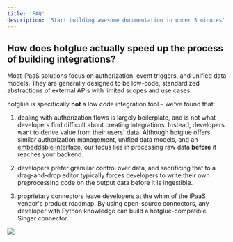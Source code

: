 ```yaml
---
title: 'FAQ'
description: 'Start building awesome documentation in under 5 minutes'
---
```


## How does hotglue actually speed up the process of building integrations?

Most iPaaS solutions focus on authorization, event triggers, and unified data models. They are generally designed to be low-code, standardized abstractions of external APIs with limited scopes and use cases.

hotglue is specifically **not** a low code integration tool – we've found that:

1. dealing with authorization flows is largely boilerplate, and is not what developers find difficult about creating integrations. Instead, developers want to derive value from their users' data. Although hotglue offers similar authorization management, unified data models, and an [embeddable interface](https://www.npmjs.com/package/hotglue-elements), our focus lies in processing raw data **before** it reaches your backend.

2. developers prefer granular control over data, and sacrificing that to a drag-and-drop editor typically forces developers to write their own preprocessing code on the output data before it is ingestible.

3. proprietary connectors leave developers at the whim of the iPaaS vendor's product roadmap. By using open-source connectors, any developer with Python knowledge can build a hotglue-compatible Singer connector.


<Frame caption="hotglue field selector + Python preprocessing layer">
  <img src="https://files.readme.io/09511cf-format.png" />
</Frame>






